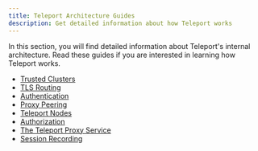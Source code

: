```yaml
---
title: Teleport Architecture Guides
description: Get detailed information about how Teleport works
---
```


In this section, you will find detailed information about Teleport's internal
architecture. Read these guides if you are interested in learning how Teleport
works.

- [Trusted Clusters](./trustedclusters.mdx)
- [TLS Routing](./tls-routing.mdx)
- [Authentication](./authentication.mdx)
- [Proxy Peering](./proxy-peering.mdx)
- [Teleport Nodes](./nodes.mdx)
- [Authorization](./authorization.mdx)
- [The Teleport Proxy Service](./proxy.mdx)
- [Session Recording](./session-recording.mdx)
